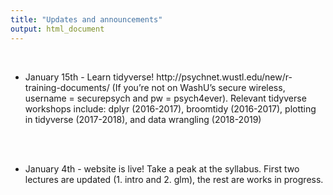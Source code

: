 ```yaml
---
title: "Updates and announcements"
output: html_document
---  
```

  

 <br> 
  

- January 15th - Learn tidyverse! http://psychnet.wustl.edu/new/r-training-documents/ (If you're not on WashU's secure wireless, username = securepsych and pw = psych4ever). Relevant tidyverse workshops include: dplyr (2016-2017), broomtidy (2016-2017), plotting in tidyverse (2017-2018), and data wrangling (2018-2019)  


<br>
<br>

- January 4th - website is live! Take a peak at the syllabus. First two lectures are updated (1. intro and 2. glm), the rest are works in progress. 

